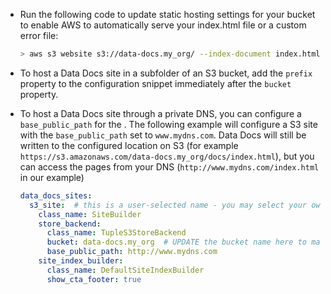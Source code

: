 
- Run the following code to update static hosting settings for your bucket to enable AWS to automatically serve your index.html file or a custom error file:

  ```bash title="Terminal input"
  > aws s3 website s3://data-docs.my_org/ --index-document index.html
  ```


- To host a Data Docs site in a subfolder of an S3 bucket, add the ``prefix`` property to the configuration snippet immediately after the ``bucket`` property.

- To host a Data Docs site through a private DNS, you can configure a ``base_public_path`` for the <TechnicalTag relative="../../../../" tag="data_docs_store" text="Data Docs Store" />.  The following example will configure a S3 site with the ``base_public_path`` set to ``www.mydns.com``.  Data Docs will still be written to the configured location on S3 (for example ``https://s3.amazonaws.com/data-docs.my_org/docs/index.html``), but you can access the pages from your DNS (``http://www.mydns.com/index.html`` in our example)

  ```yaml title="YAML"
  data_docs_sites:
    s3_site:  # this is a user-selected name - you may select your own
      class_name: SiteBuilder
      store_backend:
        class_name: TupleS3StoreBackend
        bucket: data-docs.my_org  # UPDATE the bucket name here to match the bucket you configured above.
        base_public_path: http://www.mydns.com
      site_index_builder:
        class_name: DefaultSiteIndexBuilder
        show_cta_footer: true
   ```


